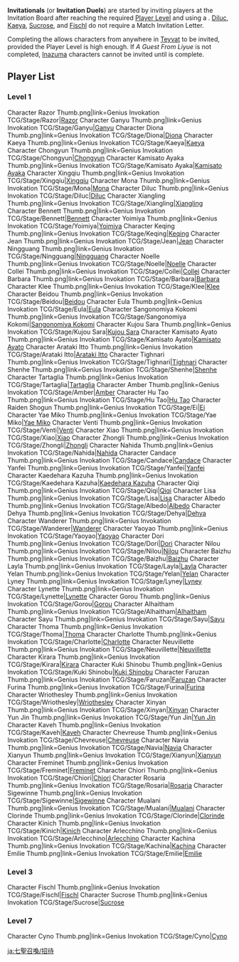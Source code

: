 {{GeniusInvokationTCGTabs}}
'''Invitationals''' (or '''Invitation Duels''') are started by inviting players at the Invitation Board after reaching the required [[Player Level]] and using a {{Item|Match Invitation Letter}}. [[Genius Invokation TCG/Stage/Diluc|Diluc]], [[Genius Invokation TCG/Stage/Kaeya|Kaeya]], [[Genius Invokation TCG/Stage/Sucrose|Sucrose]], and [[Genius Invokation TCG/Stage/Fischl|Fischl]] do not require a Match Invitation Letter.

Completing the {{Quest|A Guest From Liyue}} allows characters from anywhere in [[Teyvat]] to be invited, provided the Player Level is high enough. If ''A Guest From Liyue'' is not completed, [[Inazuma]] characters cannot be invited until {{Quest|Radiant Sakura}} is complete.

==Player List==
===Level 1===
<gallery widths=100 spacing=small>
Character Razor Thumb.png|link=Genius Invokation TCG/Stage/Razor|[[Genius Invokation TCG/Stage/Razor|Razor]]
Character Ganyu Thumb.png|link=Genius Invokation TCG/Stage/Ganyu|[[Genius Invokation TCG/Stage/Ganyu|Ganyu]]
Character Diona Thumb.png|link=Genius Invokation TCG/Stage/Diona|[[Genius Invokation TCG/Stage/Diona|Diona]]
Character Kaeya Thumb.png|link=Genius Invokation TCG/Stage/Kaeya|[[Genius Invokation TCG/Stage/Kaeya|Kaeya]]
Character Chongyun Thumb.png|link=Genius Invokation TCG/Stage/Chongyun|[[Genius Invokation TCG/Stage/Chongyun|Chongyun]]
Character Kamisato Ayaka Thumb.png|link=Genius Invokation TCG/Stage/Kamisato Ayaka|[[Genius Invokation TCG/Stage/Kamisato Ayaka|Kamisato Ayaka]]
Character Xingqiu Thumb.png|link=Genius Invokation TCG/Stage/Xingqiu|[[Genius Invokation TCG/Stage/Xingqiu|Xingqiu]]
Character Mona Thumb.png|link=Genius Invokation TCG/Stage/Mona|[[Genius Invokation TCG/Stage/Mona|Mona]]
Character Diluc Thumb.png|link=Genius Invokation TCG/Stage/Diluc|[[Genius Invokation TCG/Stage/Diluc|Diluc]]
Character Xiangling Thumb.png|link=Genius Invokation TCG/Stage/Xiangling|[[Genius Invokation TCG/Stage/Xiangling|Xiangling]]
Character Bennett Thumb.png|link=Genius Invokation TCG/Stage/Bennett|[[Genius Invokation TCG/Stage/Bennett|Bennett]]
Character Yoimiya Thumb.png|link=Genius Invokation TCG/Stage/Yoimiya|[[Genius Invokation TCG/Stage/Yoimiya|Yoimiya]]
Character Keqing Thumb.png|link=Genius Invokation TCG/Stage/Keqing|[[Genius Invokation TCG/Stage/Keqing|Keqing]]
Character Jean Thumb.png|link=Genius Invokation TCG/Stage/Jean|[[Genius Invokation TCG/Stage/Jean|Jean]]
Character Ningguang Thumb.png|link=Genius Invokation TCG/Stage/Ningguang|[[Genius Invokation TCG/Stage/Ningguang|Ningguang]]
Character Noelle Thumb.png|link=Genius Invokation TCG/Stage/Noelle|[[Genius Invokation TCG/Stage/Noelle|Noelle]]
Character Collei Thumb.png|link=Genius Invokation TCG/Stage/Collei|[[Genius Invokation TCG/Stage/Collei|Collei]]
Character Barbara Thumb.png|link=Genius Invokation TCG/Stage/Barbara|[[Genius Invokation TCG/Stage/Barbara|Barbara]]
Character Klee Thumb.png|link=Genius Invokation TCG/Stage/Klee|[[Genius Invokation TCG/Stage/Klee|Klee]]
Character Beidou Thumb.png|link=Genius Invokation TCG/Stage/Beidou|[[Genius Invokation TCG/Stage/Beidou|Beidou]]
Character Eula Thumb.png|link=Genius Invokation TCG/Stage/Eula|[[Genius Invokation TCG/Stage/Eula|Eula]]
Character Sangonomiya Kokomi Thumb.png|link=Genius Invokation TCG/Stage/Sangonomiya Kokomi|[[Genius Invokation TCG/Stage/Sangonomiya Kokomi|Sangonomiya Kokomi]]
Character Kujou Sara Thumb.png|link=Genius Invokation TCG/Stage/Kujou Sara|[[Genius Invokation TCG/Stage/Kujou Sara|Kujou Sara]]
Character Kamisato Ayato Thumb.png|link=Genius Invokation TCG/Stage/Kamisato Ayato|[[Genius Invokation TCG/Stage/Kamisato Ayato|Kamisato Ayato]]
Character Arataki Itto Thumb.png|link=Genius Invokation TCG/Stage/Arataki Itto|[[Genius Invokation TCG/Stage/Arataki Itto|Arataki Itto]]
Character Tighnari Thumb.png|link=Genius Invokation TCG/Stage/Tighnari|[[Genius Invokation TCG/Stage/Tighnari|Tighnari]]
Character Shenhe Thumb.png|link=Genius Invokation TCG/Stage/Shenhe|[[Genius Invokation TCG/Stage/Shenhe|Shenhe]]
Character Tartaglia Thumb.png|link=Genius Invokation TCG/Stage/Tartaglia|[[Genius Invokation TCG/Stage/Tartaglia|Tartaglia]]
Character Amber Thumb.png|link=Genius Invokation TCG/Stage/Amber|[[Genius Invokation TCG/Stage/Amber|Amber]]
Character Hu Tao Thumb.png|link=Genius Invokation TCG/Stage/Hu Tao|[[Genius Invokation TCG/Stage/Hu Tao|Hu Tao]]
Character Raiden Shogun Thumb.png|link=Genius Invokation TCG/Stage/Ei|[[Genius Invokation TCG/Stage/Ei|Ei]]
Character Yae Miko Thumb.png|link=Genius Invokation TCG/Stage/Yae Miko|[[Genius Invokation TCG/Stage/Yae Miko|Yae Miko]]
Character Venti Thumb.png|link=Genius Invokation TCG/Stage/Venti|[[Genius Invokation TCG/Stage/Venti|Venti]]
Character Xiao Thumb.png|link=Genius Invokation TCG/Stage/Xiao|[[Genius Invokation TCG/Stage/Xiao|Xiao]]
Character Zhongli Thumb.png|link=Genius Invokation TCG/Stage/Zhongli|[[Genius Invokation TCG/Stage/Zhongli|Zhongli]]
Character Nahida Thumb.png|link=Genius Invokation TCG/Stage/Nahida|[[Genius Invokation TCG/Stage/Nahida|Nahida]]
Character Candace Thumb.png|link=Genius Invokation TCG/Stage/Candace|[[Genius Invokation TCG/Stage/Candace|Candace]]
Character Yanfei Thumb.png|link=Genius Invokation TCG/Stage/Yanfei|[[Genius Invokation TCG/Stage/Yanfei|Yanfei]]
Character Kaedehara Kazuha Thumb.png|link=Genius Invokation TCG/Stage/Kaedehara Kazuha|[[Genius Invokation TCG/Stage/Kaedehara Kazuha|Kaedehara Kazuha]]
Character Qiqi Thumb.png|link=Genius Invokation TCG/Stage/Qiqi|[[Genius Invokation TCG/Stage/Qiqi|Qiqi]]
Character Lisa Thumb.png|link=Genius Invokation TCG/Stage/Lisa|[[Genius Invokation TCG/Stage/Lisa|Lisa]]
Character Albedo Thumb.png|link=Genius Invokation TCG/Stage/Albedo|[[Genius Invokation TCG/Stage/Albedo|Albedo]]
Character Dehya Thumb.png|link=Genius Invokation TCG/Stage/Dehya|[[Genius Invokation TCG/Stage/Dehya|Dehya]]
Character Wanderer Thumb.png|link=Genius Invokation TCG/Stage/Wanderer|[[Genius Invokation TCG/Stage/Wanderer|Wanderer]]
Character Yaoyao Thumb.png|link=Genius Invokation TCG/Stage/Yaoyao|[[Genius Invokation TCG/Stage/Yaoyao|Yaoyao]]
Character Dori Thumb.png|link=Genius Invokation TCG/Stage/Dori|[[Genius Invokation TCG/Stage/Dori|Dori]]
Character Nilou Thumb.png|link=Genius Invokation TCG/Stage/Nilou|[[Genius Invokation TCG/Stage/Nilou|Nilou]]
Character Baizhu Thumb.png|link=Genius Invokation TCG/Stage/Baizhu|[[Genius Invokation TCG/Stage/Baizhu|Baizhu]]
Character Layla Thumb.png|link=Genius Invokation TCG/Stage/Layla|[[Genius Invokation TCG/Stage/Layla|Layla]]
Character Yelan Thumb.png|link=Genius Invokation TCG/Stage/Yelan|[[Genius Invokation TCG/Stage/Yelan|Yelan]]
Character Lyney Thumb.png|link=Genius Invokation TCG/Stage/Lyney|[[Genius Invokation TCG/Stage/Lyney|Lyney]]
Character Lynette Thumb.png|link=Genius Invokation TCG/Stage/Lynette|[[Genius Invokation TCG/Stage/Lynette|Lynette]]
Character Gorou Thumb.png|link=Genius Invokation TCG/Stage/Gorou|[[Genius Invokation TCG/Stage/Gorou|Gorou]]
Character Alhaitham Thumb.png|link=Genius Invokation TCG/Stage/Alhaitham|[[Genius Invokation TCG/Stage/Alhaitham|Alhaitham]]
Character Sayu Thumb.png|link=Genius Invokation TCG/Stage/Sayu|[[Genius Invokation TCG/Stage/Sayu|Sayu]]
Character Thoma Thumb.png|link=Genius Invokation TCG/Stage/Thoma|[[Genius Invokation TCG/Stage/Thoma|Thoma]]
Character Charlotte Thumb.png|link=Genius Invokation TCG/Stage/Charlotte|[[Genius Invokation TCG/Stage/Charlotte|Charlotte]]
Character Neuvillette Thumb.png|link=Genius Invokation TCG/Stage/Neuvillette|[[Genius Invokation TCG/Stage/Neuvillette|Neuvillette]]
Character Kirara Thumb.png|link=Genius Invokation TCG/Stage/Kirara|[[Genius Invokation TCG/Stage/Kirara|Kirara]]
Character Kuki Shinobu Thumb.png|link=Genius Invokation TCG/Stage/Kuki Shinobu|[[Genius Invokation TCG/Stage/Kuki Shinobu|Kuki Shinobu]]
Character Faruzan Thumb.png|link=Genius Invokation TCG/Stage/Faruzan|[[Genius Invokation TCG/Stage/Faruzan|Faruzan]]
Character Furina Thumb.png|link=Genius Invokation TCG/Stage/Furina|[[Genius Invokation TCG/Stage/Furina|Furina]]
Character Wriothesley Thumb.png|link=Genius Invokation TCG/Stage/Wriothesley|[[Genius Invokation TCG/Stage/Wriothesley|Wriothesley]]
Character Xinyan Thumb.png|link=Genius Invokation TCG/Stage/Xinyan|[[Genius Invokation TCG/Stage/Xinyan|Xinyan]]
Character Yun Jin Thumb.png|link=Genius Invokation TCG/Stage/Yun Jin|[[Genius Invokation TCG/Stage/Yun Jin|Yun Jin]]
Character Kaveh Thumb.png|link=Genius Invokation TCG/Stage/Kaveh|[[Genius Invokation TCG/Stage/Kaveh|Kaveh]]
Character Chevreuse Thumb.png|link=Genius Invokation TCG/Stage/Chevreuse|[[Genius Invokation TCG/Stage/Chevreuse|Chevreuse]]
Character Navia Thumb.png|link=Genius Invokation TCG/Stage/Navia|[[Genius Invokation TCG/Stage/Navia|Navia]]
Character Xianyun Thumb.png|link=Genius Invokation TCG/Stage/Xianyun|[[Genius Invokation TCG/Stage/Xianyun|Xianyun]]
Character Freminet Thumb.png|link=Genius Invokation TCG/Stage/Freminet|[[Genius Invokation TCG/Stage/Freminet|Freminet]]
Character Chiori Thumb.png|link=Genius Invokation TCG/Stage/Chiori|[[Genius Invokation TCG/Stage/Chiori|Chiori]]
Character Rosaria Thumb.png|link=Genius Invokation TCG/Stage/Rosaria|[[Genius Invokation TCG/Stage/Rosaria|Rosaria]]
Character Sigewinne Thumb.png|link=Genius Invokation TCG/Stage/Sigewinne|[[Genius Invokation TCG/Stage/Sigewinne|Sigewinne]]
Character Mualani Thumb.png|link=Genius Invokation TCG/Stage/Mualani|[[Genius Invokation TCG/Stage/Mualani|Mualani]]
Character Clorinde Thumb.png|link=Genius Invokation TCG/Stage/Clorinde|[[Genius Invokation TCG/Stage/Clorinde|Clorinde]]
Character Kinich Thumb.png|link=Genius Invokation TCG/Stage/Kinich|[[Genius Invokation TCG/Stage/Kinich|Kinich]]
Character Arlecchino Thumb.png|link=Genius Invokation TCG/Stage/Arlecchino|[[Genius Invokation TCG/Stage/Arlecchino|Arlecchino]]
Character Kachina Thumb.png|link=Genius Invokation TCG/Stage/Kachina|[[Genius Invokation TCG/Stage/Kachina|Kachina]]
Character Emilie Thumb.png|link=Genius Invokation TCG/Stage/Emilie|[[Genius Invokation TCG/Stage/Emilie|Emilie]]
</gallery>

===Level 3===
<gallery widths=100 spacing=small>
Character Fischl Thumb.png|link=Genius Invokation TCG/Stage/Fischl|[[Genius Invokation TCG/Stage/Fischl|Fischl]]
Character Sucrose Thumb.png|link=Genius Invokation TCG/Stage/Sucrose|[[Genius Invokation TCG/Stage/Sucrose|Sucrose]]
</gallery>

===Level 7===
<gallery widths=100 spacing=small>
Character Cyno Thumb.png|link=Genius Invokation TCG/Stage/Cyno|[[Genius Invokation TCG/Stage/Cyno|Cyno]]
</gallery>

[[ja:七聖召喚/招待]]
